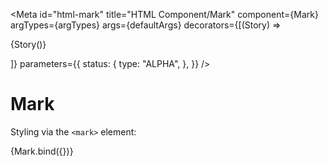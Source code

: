 <!-- @license CC0-1.0 -->


<Meta
  id="html-mark"
  title="HTML Component/Mark"
  component={Mark}
  argTypes={argTypes}
  args={defaultArgs}
  decorators={[(Story) => <p>{Story()}</p>]}
  parameters={{
    status: {
      type: "ALPHA",
    },
  }}
/>

# Mark

Styling via the `<mark>` element:

<Canvas>
  <Story name="Default" args={exampleArgs}>
    {Mark.bind({})}
  </Story>
</Canvas>

<ArgsTable story="Default" />
